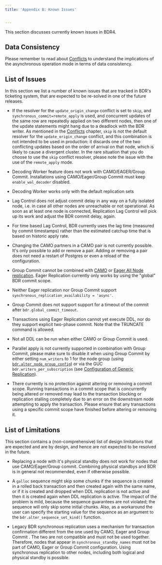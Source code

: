 ```yaml
---
title: 'Appendix B: Known Issues'


---
```


This section discusses currently known issues in BDR4.

## Data Consistency

Please remember to read about [Conflicts](conflicts) to understand
the implications of the asynchronous operation mode in terms of data
consistency.

## List of Issues

In this section we list a number of known issues that are tracked in BDR's
ticketing system, that are expected to be re-solved in one of the future
releases.

-   If the resolver for the `update_origin_change` conflict
    is set to `skip`, and `synchronous_commit=remote_apply` is used, and
    concurrent updates of the same row are repeatedly applied on two
    different nodes, then one of the update statements might hang due
    to a deadlock with the BDR writer.  As mentioned in the
    [Conflicts](conflicts) chapter, `skip` is not the default
    resolver for the `update_origin_change` conflict, and this
    combination is not intended to be used in production: it discards
    one of the two conflicting updates based on the order of arrival
    on that node, which is likely to cause a divergent cluster.
    In the rare situation that you do choose to use the `skip`
    conflict resolver, please note the issue with the use of the
    `remote_apply` mode.

-   Decoding Worker feature does not work with CAMO/EAGER/Group Commit.
    Installations using CAMO/Eager/Group Commit must keep `enable_wal_decoder`
    disabled.

-   Decoding Worker works only with the default replication sets

-   Lag Control does not adjust commit delay in any way on a fully
    isolated node, i.e. in case all other nodes are unreachable or not
    operational. As soon as at least one node is connected, Replication
    Lag Control will pick up its work and adjust the BDR commit delay,
    again.

-   For time based Lag Control, BDR currently uses the lag time (measured
    by commit timestamps) rather than the estimated catchup time that is
    based on historic apply rate.

-   Changing the CAMO partners in a CAMO pair is not currently possible.
    It's only possible to add or remove a pair.
    Adding or removing a pair does not need a restart of Postgres or even a
    reload of the configuration.

-   Group Commit cannot be combined with [CAMO](camo) or [Eager All Node
    replication](eager). Eager Replication currently only works by using the
    "global" BDR commit scope.

-   Neither Eager replication nor Group Commit support
   `synchronous_replication_availability = 'async'`.

-   Group Commit does not support support for a timeout of the
    commit after `bdr.global_commit_timeout`.

-   Transactions using Eager Replication cannot yet execute DDL,
    nor do they support explicit two-phase commit.
    Note that the TRUNCATE command is allowed.

-   Not all DDL can be run when either CAMO or Group Commit is used.

-   Parallel apply is not currently supported in combination with Group
    Commit, please make sure to disable it when using Group Commit by
    either setting `num_writers` to 1 for the node group (using
    [`bdr.alter_node_group_config`](nodes#bdralter_node_group_config)) or
    via the GUC `bdr.writers_per_subscription` (see
    [Configuration of Generic Replication](configuration#generic-replication)).

-   There currently is no protection against altering or removing a commit
    scope. Running transactions in a commit scope that is concurrently
    being altered or removed may lead to the transaction blocking or
    replication stalling completely due to an error on the downstream node
    attempting to apply the transaction. Please ensure that any transactions
    using a specific commit scope have finished before altering or removing it.

## List of Limitations

This section contains a (non-comprehensive) list of design limitations that are
expected and are by design, and hence are not expected to be resolved in the
future.

-   Replacing a node with it's physical standby does not work for nodes that
    use CAMO/Eager/Group commit. Combining physical standbys and BDR is in
    general not recommended, even if otherwise possible.

-   A `galloc` sequence might skip some chunks if the
    sequence is created in a rolled back transaction and then created
    again with the same name, or if it is created and dropped when DDL
    replication is not active and then it is created again when DDL
    replication is active.
    The impact of the problem is mild, because the sequence
    guarantees are not violated; the sequence will only skip some
    initial chunks. Also, as a workaround the user can specify the
    starting value for the sequence as an argument to the
    `bdr.alter_sequence_set_kind()` function.

-   Legacy BDR synchronous replication uses a mechanism for transaction
    confirmation different from the one used by CAMO, Eager and Group Commit .
    The two are not compatible and must not be used together. Therefore, nodes
    that appear in `synchronous_standby_names` must not be part of CAMO, Eager
    or Group Commit configuration. Using synchronous replication to other nodes,
    including both logical and physical standby is possible.
